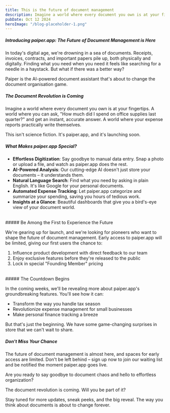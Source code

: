 ```yaml
---
title: This is the future of document management
description: Imagine a world where every document you own is at your fingertips. A world where you can ask, "How much did I spend on office supplies last quarter?" and get an instant, accurate answer. A world where your expense reports practically write themselves.
pubDate: Oct 12 2024
heroImage: "/blog-placeholder-1.png"
---
```


##### Introducing paiper.app: The Future of Document Management is Here

In today's digital age, we're drowning in a sea of documents. Receipts, invoices, contracts, and important papers pile up, both physically and digitally. Finding what you need when you need it feels like searching for a needle in a haystack. But what if there was a better way?

Paiper is the AI-powered document assistant that's about to change the document organisation game.

##### The Document Revolution is Coming

Imagine a world where every document you own is at your fingertips. A world where you can ask, "How much did I spend on office supplies last quarter?" and get an instant, accurate answer. A world where your expense reports practically write themselves.

This isn't science fiction. It's paiper.app, and it's launching soon.

##### What Makes paiper.app Special?

- **Effortless Digitization**: Say goodbye to manual data entry. Snap a photo or upload a file, and watch as paiper.app does the rest.
- **AI-Powered Analysis**: Our cutting-edge AI doesn't just store your documents – it understands them.
- **Natural Language Search**: Find what you need by asking in plain English. It's like Google for your personal documents.
- **Automated Expense Tracking**: Let paiper.app categorize and summarize your spending, saving you hours of tedious work.
- **Insights at a Glance**: Beautiful dashboards that give you a bird's-eye view of your document world.

<br />
##### Be Among the First to Experience the Future

We're gearing up for launch, and we're looking for pioneers who want to shape the future of document management. Early access to paiper.app will be limited, giving our first users the chance to:

1. Influence product development with direct feedback to our team
2. Enjoy exclusive features before they're released to the public
3. Lock in special "Founding Member" pricing

<br />
##### The Countdown Begins

In the coming weeks, we'll be revealing more about paiper.app's groundbreaking features. You'll see how it can:

- Transform the way you handle tax season
- Revolutionize expense management for small businesses
- Make personal finance tracking a breeze

But that's just the beginning. We have some game-changing surprises in store that we can't wait to share.

##### Don't Miss Your Chance

The future of document management is almost here, and spaces for early access are limited. Don't be left behind – sign up now to join our waiting list and be notified the moment paiper.app goes live.

Are you ready to say goodbye to document chaos and hello to effortless organization?

The document revolution is coming. Will you be part of it?

Stay tuned for more updates, sneak peeks, and the big reveal. The way you think about documents is about to change forever.
